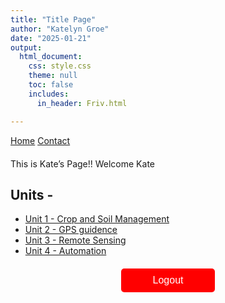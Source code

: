 ```yaml
---
title: "Title Page"
author: "Katelyn Groe"
date: "2025-01-21"
output:
  html_document:
    css: style.css
    theme: null
    toc: false
    includes:
      in_header: Friv.html

---
```


<nav>
  <a href="index.html">Home</a>
  <a href="contact.html">Contact</a>
</nav>


<script>
// Get stored email and expiration time
var email = localStorage.getItem("access");
var expiration = localStorage.getItem("expiration");

// Check if the session is expired
if (!email || !expiration || Date.now() > expiration) {
  localStorage.removeItem("access");
  localStorage.removeItem("expiration");
  window.location.href = "Login.html"; // Redirect to login
}
</script>


<p style="margin-bottom: 20px;">

This is Kate's Page!! Welcome Kate

## Units -  
- [Unit 1 - Crop and Soil Management](Module1.html)
- [Unit 2 - GPS guidence](Module2.html)
- [Unit 3 - Remote Sensing](Module3.html)
- [Unit 4 - Automation](Module1.html) 


<button id="logoutButton" onclick="logout()">Logout</button>

<style>
/* Style the logout button */
#logoutButton {
    display: block;
    width: 150px;
    padding: 10px;
    margin: 20px auto; /* Center the button */
    background-color: red;
    color: white;
    border: none;
    cursor: pointer;
    font-size: 16px;
    border-radius: 5px;
}

#logoutButton:hover {
    background-color: darkred;
}
</style>


<script>
function logout() {
    localStorage.removeItem("access"); // Remove login session
    localStorage.removeItem("expiration"); // Remove expiration time
    window.location.href = "index.html"; // Redirect to login page
}
</script>








